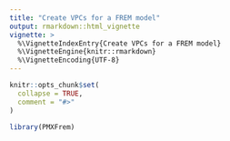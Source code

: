 ```yaml
---
title: "Create VPCs for a FREM model"
output: rmarkdown::html_vignette
vignette: >
  %\VignetteIndexEntry{Create VPCs for a FREM model}
  %\VignetteEngine{knitr::rmarkdown}
  %\VignetteEncoding{UTF-8}
---
```


```r
knitr::opts_chunk$set(
  collapse = TRUE,
  comment = "#>"
)
```

```r
library(PMXFrem)
```
